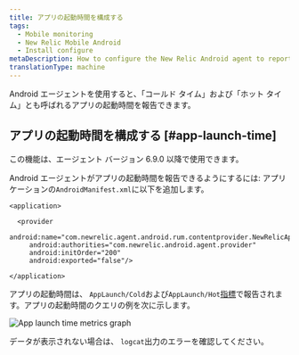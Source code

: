 ```yaml
---
title: アプリの起動時間を構成する
tags:
  - Mobile monitoring
  - New Relic Mobile Android
  - Install configure
metaDescription: How to configure the New Relic Android agent to report app launch time
translationType: machine
---
```



Android エージェントを使用すると、「コールド タイム」および「ホット タイム」とも呼ばれるアプリの起動時間を報告できます。

## アプリの起動時間を構成する [#app-launch-time]

<Callout variant="important">
  この機能は、エージェント バージョン 6.9.0 以降で使用できます。
</Callout>

Android エージェントがアプリの起動時間を報告できるようにするには: アプリケーションの`AndroidManifest.xml`に以下を追加します。

```
<application>

  <provider
     android:name="com.newrelic.agent.android.rum.contentprovider.NewRelicAppContentProvider"
     android:authorities="com.newrelic.android.agent.provider"
     android:initOrder="200"
     android:exported="false"/>
     
</application>
```

アプリの起動時間は、 `AppLaunch/Cold`および`AppLaunch/Hot`[指標](https://docs.newrelic.com/docs/data-apis/understand-data/new-relic-data-types/#metrics)で報告されます。アプリの起動時間のクエリの例を次に示します。

<img
  title="App launch time metrics graph"
  alt="App launch time metrics graph"
  src={launchTimeGraph}
/>

データが表示されない場合は、 `logcat`出力のエラーを確認してください。